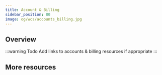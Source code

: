 ```yaml
---
title: Account & Billing
sidebar_position: 80
image: og/wcs/accounts_billing.jpg
---
```


## Overview

:::warning Todo
Add links to accounts & billing resources if appropriate
:::

## More resources


<WCSDocsMoreResources />
